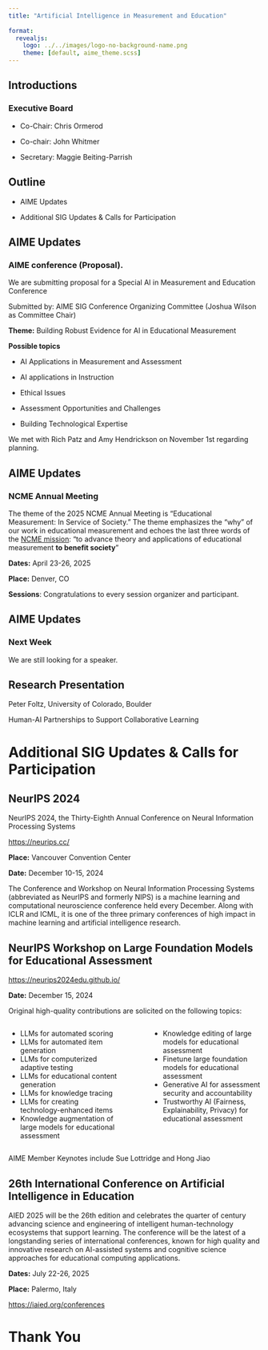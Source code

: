 ```yaml
---
title: "Artificial Intelligence in Measurement and Education"
 
format: 
  revealjs:
    logo: ../../images/logo-no-background-name.png
    theme: [default, aime_theme.scss]
---
```


## Introductions

### Executive Board

-   Co-Chair: Chris Ormerod

-   Co-chair: John Whitmer

-   Secretary: Maggie Beiting-Parrish

## Outline

-   AIME Updates

-   Additional SIG Updates & Calls for Participation

## AIME Updates

### AIME conference (Proposal).

We are submitting proposal for a Special AI in Measurement and Education Conference

Submitted by: AIME SIG Conference Organizing Committee (Joshua Wilson as Committee Chair)

**Theme:** Building Robust Evidence for AI in Educational Measurement

**Possible topics**

-   AI Applications in Measurement and Assessment

-   AI applications in Instruction

-   Ethical Issues

-   Assessment Opportunities and Challenges

-   Building Technological Expertise

We met with Rich Patz and Amy Hendrickson on November 1st regarding planning. 

## AIME Updates

### NCME Annual Meeting

The theme of the 2025 NCME Annual Meeting is "Educational Measurement: In Service of Society." The theme emphasizes the "why" of our work in educational measurement and echoes the last three words of the [NCME mission](https://www.ncme.org/about/about-ncme/mission): "to advance theory and applications of educational measurement **to benefit society**"

**Dates:** April 23-26, 2025

**Place:** Denver, CO

**Sessions**: Congratulations to every session organizer and participant. 

## AIME Updates

### Next Week

We are still looking for a speaker. 


## Research Presentation

Peter Foltz, University of Colorado, Boulder

Human-AI Partnerships to Support Collaborative Learning

# Additional SIG Updates & Calls for Participation

## NeurIPS 2024

NeurIPS 2024, the Thirty-Eighth Annual Conference on Neural Information Processing Systems

<https://neurips.cc/>

**Place:** Vancouver Convention Center

**Date:** December 10-15, 2024

The Conference and Workshop on Neural Information Processing Systems (abbreviated as NeurIPS and formerly NIPS) is a machine learning and computational neuroscience conference held every December. Along with ICLR and ICML, it is one of the three primary conferences of high impact in machine learning and artificial intelligence research.

## NeurIPS Workshop on Large Foundation Models for Educational Assessment

<https://neurips2024edu.github.io/>

**Date:** December 15, 2024

Original high-quality contributions are solicited on the following topics:

::: columns
::: {.column width="45%"}
-   LLMs for automated scoring
-   LLMs for automated item generation
-   LLMs for computerized adaptive testing
-   LLMs for educational content generation
-   LLMs for knowledge tracing
-   LLMs for creating technology-enhanced items
-   Knowledge augmentation of large models for educational assessment
:::

::: {.column width="5%"}
:::

::: {.column width="45%"}
-   Knowledge editing of large models for educational assessment
-   Finetune large foundation models for educational assessment
-   Generative AI for assessment security and accountability
-   Trustworthy AI (Fairness, Explainability, Privacy) for educational assessment
:::
:::

AIME Member Keynotes include Sue Lottridge and Hong Jiao

## 26th International Conference on Artificial Intelligence in Education

AIED 2025 will be the 26th edition and celebrates the quarter of century advancing science and engineering of intelligent human-technology ecosystems that support learning. The conference will be the latest of a longstanding series of international conferences, known for high quality and innovative research on AI-assisted systems and cognitive science approaches for educational computing applications.

**Dates:** July 22-26, 2025

**Place:** Palermo, Italy

<https://iaied.org/conferences>

# Thank You
